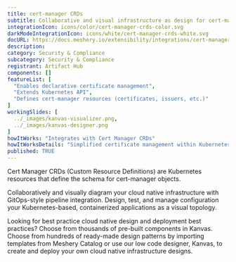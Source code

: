 ```yaml
---
title: cert-manager CRDs
subtitle: Collaborative and visual infrastructure as design for cert-manager CRDs
integrationIcon: icons/color/cert-manager-crds-color.svg
darkModeIntegrationIcon: icons/white/cert-manager-crds-white.svg
docURL: https://docs.meshery.io/extensibility/integrations/cert-manager-crds
description: 
category: Security & Compliance
subcategory: Security & Compliance
registrant: Artifact Hub
components: []
featureList: [
  "Enables declarative certificate management",
  "Extends Kubernetes API",
  "Defines cert-manager resources (certificates, issuers, etc.)"
]
workingSlides: [
  ../_images/kanvas-visualizer.png,
  ../_images/kanvas-designer.png
]
howItWorks: "Integrates with Cert Manager CRDs"
howItWorksDetails: "Simplified certificate management within Kubernetes"
published: TRUE
---
```

<p>
Cert Manager CRDs (Custom Resource Definitions) are Kubernetes resources that define the schema for cert-manager objects.
</p>
<p>
    Collaboratively and visually diagram your cloud native infrastructure with GitOps-style pipeline integration. Design, test, and manage configuration your Kubernetes-based, containerized applications as a visual topology.
</p>
<p>
    Looking for best practice cloud native design and deployment best practices? Choose from thousands of pre-built components in Kanvas. Choose from hundreds of ready-made design patterns by importing templates from Meshery Catalog or use our low code designer, Kanvas, to create and deploy your own cloud native infrastructure designs.
</p>

